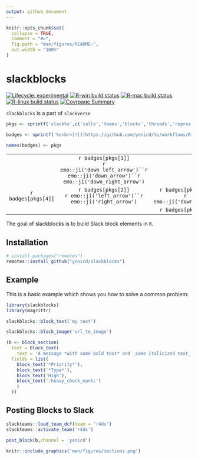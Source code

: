 ```yaml
---
output: github_document
---
```


<!-- README.md is generated from README.Rmd. Please edit that file -->

```r
knitr::opts_chunk$set(
  collapse = TRUE,
  comment = "#>",
  fig.path = "man/figures/README-",
  out.width = "100%"
)
```

# slackblocks

<!-- badges: start -->
[![Lifecycle: experimental](https://img.shields.io/badge/lifecycle-experimental-orange.svg)](https://www.tidyverse.org/lifecycle/#experimental)
[![R-win build status](https://github.com/yonicd/slackblocks/workflows/R-win/badge.svg)](https://github.com/yonicd/slackblocks)
[![R-mac build status](https://github.com/yonicd/slackblocks/workflows/R-mac/badge.svg)](https://github.com/yonicd/slackblocks)
[![R-linux build status](https://github.com/yonicd/slackblocks/workflows/R-linux/badge.svg)](https://github.com/yonicd/slackblocks)
[![Covrpage Summary](https://img.shields.io/badge/covrpage-Last_Build_2020_02_06-brightgreen.svg)](http://tinyurl.com/tf2xf4d)
<!-- badges: end -->

`slackblocks` is a part of `slackverse`

```r
pkgs <- sprintf('slack%s',c('calls','teams','blocks','threads','reprex'))

badges <- sprintf('%s<br>[![](https://github.com/yonicd/%s/workflows/R-mac/badge.svg)](https://github.com/yonicd/%s)',pkgs,pkgs,pkgs)

names(badges) <- pkgs

```

||||
|:-:|:-:|:-:|
||`r badges[pkgs[1]]`<br>`r emo::ji('down_left_arrow')``r emo::ji('down_arrow')``r emo::ji('down_right_arrow')`||
|`r badges[pkgs[4]]`|`r badges[pkgs[2]]`<br>`r emo::ji('left_arrow')``r emo::ji('right_arrow')`|`r badges[pkgs[3]]`<br>`r emo::ji('down_arrow')`|
|||`r badges[pkgs[5]]`|

The goal of slackblocks is to build Slack block elements in `R`.

## Installation

``` r
# install.packages("remotes")
remotes::install_github("yonicd/slackblocks")
```
## Example

This is a basic example which shows you how to solve a common problem:

```r
library(slackblocks)
library(magrittr)
```

```r
slackblocks::block_text('my text')
```

```r
slackblocks::block_image('url_to_image')
```

```r
(b <- block_section(
  text = block_text(
    text = 'A message *with some bold text* and _some italicized text_.'),
  fields = list(
    block_text('*Priority*'),
    block_text('*Type*'),
    block_text('High'),
    block_text(':heavy_check_mark:')
    )
  ))
```

## Posting Blocks to Slack

```r
slackteams::load_team_dcf(team = 'r4ds')
slackteams::activate_team('r4ds')
```

```r
post_block(b,channel = 'yonicd')
```

```r
knitr::include_graphics('man/figures/sections.png')
```

